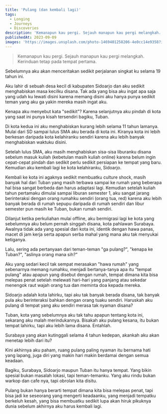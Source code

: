 ```yaml
---
title: 'Pulang (dan kembali lagi)'
tags:
  - Longing
  - Journeys
  - Discoveries
description: 'Kemanapun kau pergi. Sejauh manapun kau pergi melangkah. Kerinduan tetap pada tempat pertama.'
publishedAt: 2023-09-09
images: 'https://images.unsplash.com/photo-1469401258206-4e0cc14e9358?ixlib=rb-4.0.3&ixid=M3wxMjA3fDB8MHxzZWFyY2h8MTN8fGhvdXNlJTIwYmVzaWRlJTIwbGFrZXxlbnwwfHwwfHx8MA%3D%3D'
---
```


> Kemanapun kau pergi. Sejauh manapun kau pergi melangkah. Kerinduan tetap pada tempat pertama.

Sebelumnya aku akan menceritakan sedikit perjalanan singkat ku selama 19 tahun ini.

Aku lahir di sebuah desa kecil di kabupaten Sidoarjo dan aku sedikit menghabiskan masa kecilku disana. Tak ada yang bisa aku ingat apa saja yang udah ku lewati disini karena memang disini aku hanya punya sedikit teman yang aku ga yakin mereka masih ingat aku.

Kenapa aku menyebut kata "sedikit"? Karena selanjutnya aku pindah di kota yang saat ini punya kisah tersendiri bagiku, Tuban.

Di kota kedua ini aku menghabiskan kurang lebih selama 11 tahun lamanya. Mulai dari SD sampai lulus SMA aku berada di kota ini. Kiranya kota ini lebih berkesan daripada kota kelahiranku sendiri karena aku lebih banyak menghabiskan waktuku disini.

Setelah lulus SMA, aku masih menghabiskan sisa-sisa liburanku disana sebelum masuk kuliah (kebetulan masih kuliah online) karena belum ingin cepat-cepat pindah dan sedikit perlu sedikit persiapan ke tempat yang baru. Kemudian aku kembali lagi ke kota kelahiranku, Sidoarjo.

Kembali ke kota ini agaknya sedikit membuatku culture shock, masih banyak hal dari Tuban yang masih terbawa sampai ke rumah yang beberapa hal bisa sangat berbeda dan harus adaptasi lagi. Kemudian setelah kuliah tahun pertamaku dimulai sampai liburan semester 1, aku sangat jarang berinteraksi dengan orang rumahku sendiri (orang tua, red) karena aku lebih banyak berada di rumah sepupu daripada di rumah sendiri dan libur semester pun masih ke Tuban, bukan rumah sendiri.

Dilanjut ketika perkuliahan mulai offline, aku bermigrasi lagi ke kota yang sebelumnya aku belum pernah singgah disana, kota pahlawan Surabaya. Awalnya tidak ada yang spesial dari kota ini, identik dengan hawa panas, macet di jam kerja serta apapun serba mahal yang mana aku tak menyukai ketiganya.

Lalu, sering ada pertanyaan dari teman-teman "ga pulang?", "kenapa ke Tuban?", "aslinya orang mana sih?"

Aku yang sedari kecil tak sempat merasakan "hawa rumah" yang sebenarnya memang rumahku, menjadi bertanya-tanya apa itu "tempat pulang" atau apapun yang disebut dengan rumah, tempat dimana kita bisa melepas penat setelah melewati hari-hari yang panjang atau sekedar menengok raut wajah orang tua dan meminta doa kepada mereka.

Sidoarjo adalah kota lahirku, tapi aku tak banyak berada disana, tak banyak pula aku berinteraksi bahkan dengan orang tuaku sendiri. Haruskah aku pulang di tempat yang aku sendiri merasa tak nyaman disana?

Tuban, kota yang sebelumnya aku tak tahu apapun tentang kota ini, sekarang aku malah merindukannya. Bisakah aku pulang kesana, itu bukan tempat lahirku, tapi aku lebih lama disana. Entahlah.

Surabaya yang akan kutinggali selama 4 tahun kedepan, akankah aku akan menetap lebih dari itu?

Kini akhirnya aku paham, ruang pulang paling nyaman itu bernama hati yang lapang, juga diri yang makin hari makin berdamai dengan semua keadaan.

Bagiku, Surabaya, Sidoarjo maupun Tuban itu hanya tempat. Yang bikin spesial bukan masalah lokasi, tapi teman-temanku. Yang aku rindu bukan warkop dan cafe nya, tapi obrolan kita disitu.

Pulang bukan hanya berarti tempat dimana kita bisa melepas penat, tapi bisa jadi ke seseorang yang mengerti keadaanku, yang menjadi tempatku berkeluh kesah, yang bisa membuatku sedikit lupa akan hiruk pikuknya dunia sebelum akhirnya aku harus kembali lagi.
